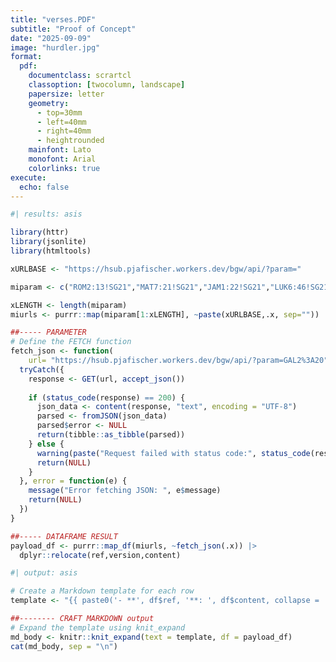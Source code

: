 ```yaml
---
title: "verses.PDF"
subtitle: "Proof of Concept"
date: "2025-09-09"
image: "hurdler.jpg"
format:
  pdf:
    documentclass: scrartcl
    classoption: [twocolumn, landscape]
    papersize: letter
    geometry:
      - top=30mm
      - left=40mm
      - right=40mm
      - heightrounded
    mainfont: Lato
    monofont: Arial
    colorlinks: true
execute:
  echo: false  
---
```


::: {#inputDiv}
<!-- inputDiv is considered Void-->
:::

:::: {#outputDiv}
<div>

<!--  any output comes here to outputDiv is considered Void-->

</div>
::::

```r
#| results: asis

library(httr)
library(jsonlite)
library(htmltools)

xURLBASE <- "https://hsub.pjafischer.workers.dev/bgw/api/?param="

miparam <- c("ROM2:13!SG21","MAT7:21!SG21","JAM1:22!SG21","LUK6:46!SG21","HEB4:2!SG21","1SA3:10!SG21","1SA3:1!SG21","PSA33:9!SG21","ROM1:19-20!SG21","HEB11:3!SG21","JOB38:2!SG21","ACT3:19-20!SG21","LUK11:13!SG21","JOH1:1-12!SG21","JOH2:1-12!SG21","REV19:9!SG21","ROM6:13!SG21","PSA71!SG21","PSA102:17-19!SG21","PSA145:4-5!SG21","DEU6:6-8!SG21","PSA71:17-21!SG21","PSA78:2-8!SG21","PSA42:1!KJV","ISA8:16-18!SG21","PSA16:1!SG21","HEB2:4!SG21","HEB2:12-13!SG21","PSA22:31-32!SG21","GEN1:1!SG21","GEN12:8!SG21","REV4:2!SG21","GAL2:19!SG21","GEN1:2!SG21","GAL2:20!SG21","HEB1:1-2!SG21","JOH1:29!SG21","Gen1:3!SG21","John1:29!SG21","Ps14!SG21","ACT7:52-53!SG21","ACT2:32-35!SG21","MAT22:43-45!SG21","Gal2:20")

xLENGTH <- length(miparam)
miurls <- purrr::map(miparam[1:xLENGTH], ~paste(xURLBASE,.x, sep=""))

##----- PARAMETER
# Define the FETCH function
fetch_json <- function(
    url= "https://hsub.pjafischer.workers.dev/bgw/api/?param=GAL2%3A20") {
  tryCatch({
    response <- GET(url, accept_json())
    
    if (status_code(response) == 200) {
      json_data <- content(response, "text", encoding = "UTF-8")
      parsed <- fromJSON(json_data)
      parsed$error <- NULL
      return(tibble::as_tibble(parsed))
    } else {
      warning(paste("Request failed with status code:", status_code(response)))
      return(NULL)
    }
  }, error = function(e) {
    message("Error fetching JSON: ", e$message)
    return(NULL)
  })
}

##----- DATAFRAME RESULT
payload_df <- purrr::map_df(miurls, ~fetch_json(.x)) |>
  dplyr::relocate(ref,version,content)

```

```r
#| output: asis

# Create a Markdown template for each row
template <- "{{ paste0('- **', df$ref, '**: ', df$content, collapse = '\\n\\n') }}"

##-------- CRAFT MARKDOWN output
# Expand the template using knit_expand
md_body <- knitr::knit_expand(text = template, df = payload_df)
cat(md_body, sep = "\n")

```
